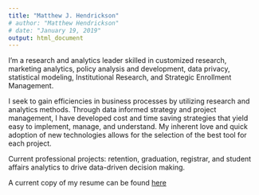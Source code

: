 ---
title: "Matthew J. Hendrickson"
# author: "Matthew Hendrickson"
# date: "January 19, 2019"
output: html_document
---
   


I'm a research and analytics leader skilled in customized research, marketing analytics, policy analysis and development, data privacy, statistical modeling, Institutional Research, and Strategic Enrollment Management.

I seek to gain efficiencies in business processes by utilizing research and analytics methods. Through data informed strategy and project management, I have developed cost and time saving strategies that yield easy to implement, manage, and understand. My inherent love and quick adoption of new technologies allows for the selection of the best tool for each project.

Current professional projects: retention, graduation, registrar, and student affairs analytics to drive data-driven decision making.

A current copy of my resume can be found [here](http://bit.ly/hendrickson_resume)